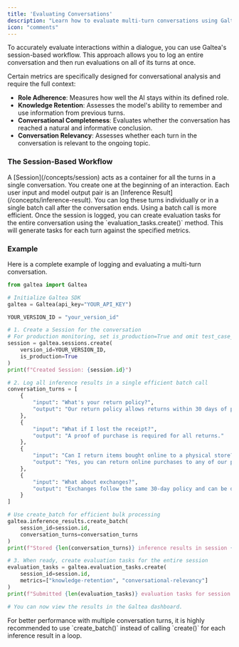 ```yaml
---
title: 'Evaluating Conversations'
description: "Learn how to evaluate multi-turn conversations using Galtea's session-based workflow."
icon: "comments"
---
```


To accurately evaluate interactions within a dialogue, you can use Galtea's session-based workflow. This approach allows you to log an entire conversation and then run evaluations on all of its turns at once.

Certain metrics are specifically designed for conversational analysis and require the full context:
  - **Role Adherence**: Measures how well the AI stays within its defined role.
  - **Knowledge Retention**: Assesses the model's ability to remember and use information from previous turns.
  - **Conversational Completeness**: Evaluates whether the conversation has reached a natural and informative conclusion.
  - **Conversation Relevancy**: Assesses whether each turn in the conversation is relevant to the ongoing topic.

### The Session-Based Workflow

<Steps>
    <Step title="Create a Session">
        A [Session](/concepts/session) acts as a container for all the turns in a single conversation. You create one at the beginning of an interaction.
    </Step>
    <Step title="Log Inference Results">
        Each user input and model output pair is an [Inference Result](/concepts/inference-result). You can log these turns individually or in a single batch call after the conversation ends. Using a batch call is more efficient.
    </Step>
    <Step title="Evaluate the Session">
        Once the session is logged, you can create evaluation tasks for the entire conversation using the `evaluation_tasks.create()` method. This will generate tasks for each turn against the specified metrics.
    </Step>
</Steps>

### Example

Here is a complete example of logging and evaluating a multi-turn conversation.

```python
from galtea import Galtea

# Initialize Galtea SDK
galtea = Galtea(api_key="YOUR_API_KEY")

YOUR_VERSION_ID = "your_version_id"

# 1. Create a Session for the conversation
# For production monitoring, set is_production=True and omit test_case_id
session = galtea.sessions.create(
    version_id=YOUR_VERSION_ID,
    is_production=True
)
print(f"Created Session: {session.id}")

# 2. Log all inference results in a single efficient batch call
conversation_turns = [
    {
        "input": "What's your return policy?",
        "output": "Our return policy allows returns within 30 days of purchase."
    },
    {
        "input": "What if I lost the receipt?",
        "output": "A proof of purchase is required for all returns."
    },
    {
        "input": "Can I return items bought online to a physical store?",
        "output": "Yes, you can return online purchases to any of our physical store locations."
    },
    {
        "input": "What about exchanges?",
        "output": "Exchanges follow the same 30-day policy and can be done in-store or online."
    }
]

# Use create_batch for efficient bulk processing
galtea.inference_results.create_batch(
    session_id=session.id,
    conversation_turns=conversation_turns
)
print(f"Stored {len(conversation_turns)} inference results in session {session.id}.")

# 3. When ready, create evaluation tasks for the entire session
evaluation_tasks = galtea.evaluation_tasks.create(
    session_id=session.id,
    metrics=["knowledge-retention", "conversational-relevancy"]
)
print(f"Submitted {len(evaluation_tasks)} evaluation tasks for session {session.id}.")

# You can now view the results in the Galtea dashboard.
```
<Note>
For better performance with multiple conversation turns, it is highly recommended to use `create_batch()` instead of calling `create()` for each inference result in a loop.
</Note>